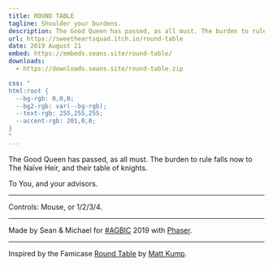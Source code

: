 ```yaml
---
title: ROUND TABLE
tagline: Shoulder your burdens.
description: The Good Queen has passed, as all must. The burden to rule falls now to The Naïve Heir, and their table of knights. Inspired by the Famicase <a href="https://famicase.com/19/softs/024.html">Round Table</a> by <a href="https://twitter.com/kump">Matt Kump</a>.
url: https://sweetheartsquad.itch.io/round-table
date: 2019 August 21
embed: https://embeds.seans.site/round-table/
downloads:
  - https://downloads.seans.site/round-table.zip

css: "
html:root {
  --bg-rgb: 0,0,0;
  --bg2-rgb: var(--bg-rgb);
  --text-rgb: 255,255,255;
  --accent-rgb: 201,0,0;
}
"
---
```


The Good Queen has passed, as all must. The burden to rule falls now to The Naïve Heir, and their table of knights.

To You, and your advisors.

---

Controls: Mouse, or 1/2/3/4.

---

Made by Sean & Michael for [#AGBIC](https://itch.io/jam/a-game-by-its-cover-2019) 2019 with [Phaser](https://phaser.io/).

---

Inspired by the Famicase [Round Table](https://famicase.com/19/softs/024.html) by [Matt Kump](https://bsky.app/profile/kump.bsky.social).
